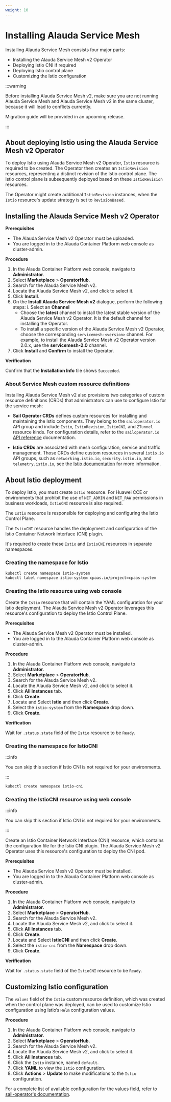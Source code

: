 ```yaml
---
weight: 10
---
```


# Installing Alauda Service Mesh

Installing Alauda Service Mesh consists four major parts:

- Installing the Alauda Service Mesh v2 Operator
- Deploying Istio CNI if required
- Deploying Istio control plane
- Customizing the Istio configuration

:::warning

Before installing Alauda Service Mesh v2, make sure you are not running Alauda Service Mesh and Alauda Service Mesh v2 in the same cluster,
because it will lead to conflicts currently.

Migration guide will be provided in an upcoming release.

:::

## About deploying Istio using the Alauda Service Mesh v2 Operator

To deploy Istio using Alauda Service Mesh v2 Operator, `Istio` resource is required to be created.
The Operator then creates an `IstioRevision` resources, representing a distinct revision of the Istio control plane.
The Istio control plane is subsequently deployed based on these `IstioRevision` resources.

The Operator might create additional `IstioRevision` instances, when the `Istio` resource's update strategy is set to `RevisionBased`.

## Installing the Alauda Service Mesh v2 Operator

**Prerequisites**

- The Alauda Service Mesh v2 Operator must be uploaded.
- You are logged in to the Alauda Container Platform web console as cluster-admin.

**Procedure**

1. In the Alauda Container Platform web console, navigate to **Administrator**.
2. Select **Marketplace** > **OperatorHub**.
3. Search for the Alauda Service Mesh v2.
4. Locate the Alauda Service Mesh v2, and click to select it.
5. Click **Install**.
6. On the **Install Alauda Service Mesh v2** dialogue, perform the following steps:
   i. Select an **Channel**
     - Choose the **latest** channel to install the latest stable version of the Alauda Service Mesh v2 Operator. It is the default channel for installing the Operator.
     - To install a specific version of the Alauda Service Mesh v2 Operator, choose the corresponding `servicemesh-<version>` channel. For example, to install the Alauda Service Mesh v2 Operator version 2.0.x, use the **servicemesh-2.0** channel.
7. Click **Install** and **Confirm** to install the Operator.

**Verification**

Confirm that the **Installation Info** tile shows `Succeeded`.

### About Service Mesh custom resource definitions

Installing Alauda Service Mesh v2 also provisions two categories of custom resource definitions (CRDs) that administrators can use to configure Istio for the service mesh:

- **Sail Operator CRDs** defines custom resources for installing and maintaining the Istio components.
  They belong to the `sailoperator.io` API group and include `Istio`, `IstioRevision`, `IstioCNI`, and `ZTunnel` resource kinds.
  For configuration details, refer to the `sailoperator.io` [API reference](https://github.com/alauda-mesh/sail-operator/blob/main/docs/api-reference/sailoperator.io.md) documentation.

- **Istio CRDs** are associated with mesh configuration, service and traffic management.
  Those CRDs define custom resources in several `istio.io` API groups, such as `networking.istio.io`, `security.istio.io`, and `telemetry.istio.io`, see the [Istio documentation](https://istio.io/latest/docs/) for more information.

## About Istio deployment

To deploy Istio, you must create `Istio` resource. For Huawei CCE or environments that prohibit the use of `NET_ADMIN` and `NET_RAW` permissions in business workloads, `IstioCNI` resource is also required.

The `Istio` resource is responsible for deploying and configuring the Istio Control Plane.

The `IstioCNI` resource handles the deployment and configuration of the Istio Container Network Interface (CNI) plugin.

It's required to create these `Istio` and `IstioCNI` resources in separate namespaces.

### Creating the namespace for Istio


```bash
kubectl create namespace istio-system
kubectl label namespace istio-system cpaas.io/project=cpaas-system
```

### Creating the Istio resource using web console

Create the `Istio` resource that will contain the YAML configuration for your Istio deployment.
The Alauda Service Mesh v2 Operator leverages this resource's configuration to deploy the Istio Control Plane.

**Prerequisites**

- The Alauda Service Mesh v2 Operator must be installed.
- You are logged in to the Alauda Container Platform web console as cluster-admin.

**Procedure**

1. In the Alauda Container Platform web console, navigate to **Administrator**.
2. Select **Marketplace** > **OperatorHub**.
3. Search for the Alauda Service Mesh v2.
4. Locate the Alauda Service Mesh v2, and click to select it.
5. Click **All Instances** tab.
6. Click **Create**.
7. Locate and Select **Istio** and then click **Create**.
8. Select the `istio-system` from the **Namespace** drop down.
9. Click **Create**.

**Verification**

Wait for `.status.state` field of the `Istio` resource to be `Ready`.

### Creating the namespace for IstioCNI

:::info

You can skip this section if Istio CNI is not required for your environments.

:::

```bash
kubectl create namespace istio-cni
```

### Creating the IstioCNI resource using web console

:::info

You can skip this section if Istio CNI is not required for your environments.

:::

Create an Istio Container Network Interface (CNI) resource, which contains the configuration file for the Istio CNI plugin.
The Alauda Service Mesh v2 Operator uses this resource's configuration to deploy the CNI pod.

**Prerequisites**

- The Alauda Service Mesh v2 Operator must be installed.
- You are logged in to the Alauda Container Platform web console as cluster-admin.

**Procedure**

1. In the Alauda Container Platform web console, navigate to **Administrator**.
2. Select **Marketplace** > **OperatorHub**.
3. Search for the Alauda Service Mesh v2.
4. Locate the Alauda Service Mesh v2, and click to select it.
5. Click **All Instances** tab.
6. Click **Create**.
7. Locate and Select **IstioCNI** and then click **Create**.
8. Select the `istio-cni` from the **Namespace** drop down.
9. Click **Create**.

**Verification**

Wait for `.status.state` field of the `IstioCNI` resource to be `Ready`.

## Customizing Istio configuration

The `values` field of the `Istio` custom resource definition, which was created when the control plane was deployed,
can be used to customize Istio configuration using Istio’s `Helm` configuration values.

**Procedure**

1. In the Alauda Container Platform web console, navigate to **Administrator**.
2. Select **Marketplace** > **OperatorHub**.
3. Search for the Alauda Service Mesh v2.
4. Locate the Alauda Service Mesh v2, and click to select it.
5. Click **All Instances** tab.
6. Click the `Istio` instance, named `default`.
7. Click **YAML** to view the `Istio` configuration.
8. Click **Actions** > **Update** to make modifications to the `Istio` configuration.

For a complete list of available configuration for the values field, refer to [sail-operator's documentation](https://github.com/alauda-mesh/sail-operator/blob/main/docs/api-reference/sailoperator.io.md).
